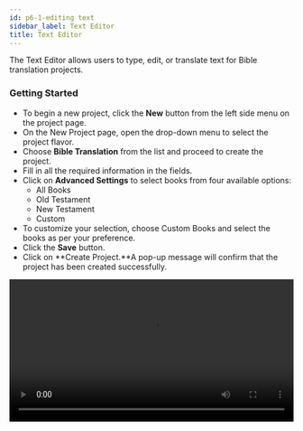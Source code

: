 ```yaml
---
id: p6-1-editing text
sidebar_label: Text Editor
title: Text Editor
---
```


The Text Editor allows users to type, edit, or translate text for Bible translation projects. 

### Getting Started 

 - To begin a new project, click the **New** button from the left side menu on the project page. 
 - On the New Project page, open the drop-down menu to select the project flavor. 
 - Choose **Bible Translation** from the list and proceed to create the project. 
 - Fill in all the required information in the fields. 
 - Click on **Advanced Settings** to select books from four available options: 
   - All Books 
   - Old Testament 
   - New Testament 
   - Custom 
 - To customize your selection, choose Custom Books and select the books as per your preference. 
 - Click the **Save** button. 
 - Click on **Create Project.**A pop-up message will confirm that the project has been created successfully. 

<video controls src="/0.8.1/en_texteditor_create.mp4" width="100%" type="video/mov"/>

### Working in the Text Editor 

 - Open the **Project** you created; it will launch with the **Text Editor**. 
 - Click on the icon for **new layout** to load reference resources.
 - Click the **resource selector** icon on the **new layout.**
 - A **Resource pane** will open up, displaying a list of available resources.
 - Use the **BCV Navigator** to switch between **Book, Chapter, and Verse**. 
 - Select the verse you wish to **type, edit, or copy-paste** into. 

<video controls src="/0.8.1/en_texteditor_working.mp4" width="100%" type="video/mov"/>

### Shortcut Keys for Text editor 

- **Ctrl+Z** – Undo 
- **Ctrl+y** – Redo 
- **Tab** - Next verse 
- **Shift+tab** – Previous Verse 

<!-- **Ctrl+s** - Save -->

### Font Adjustments in Text Editor 

To change the font style, click the <img src="/0.8.1/en_font-style.png"  width="30px" alt="fontstyle"/> icon at the top-right corner of the editor. 
To adjust the font size, click the <img src="/0.8.1/en_font-size.png"  width="30px" alt="fontsize"/> icon at the top-right corner. 

**To check the navigation feature [click here](../Text%20Bible%20Translation/p6-2-navigationlock.mdx)**

<!-- Commented these lines
<h3> In this version, this function is not available </h3>

The **Edit** feature is located on the top left side of the **Translation column,** next to the **File** feature.

At the moment, **Scribe** only supports **S** editing or **Section Headings**.

- Click on the letter **S** on the screen to add a section heading
- Show an example image that highlights the section heading

<img src="/0.5.3/en_edit.png"  width="1000px" alt="notification"/> -->